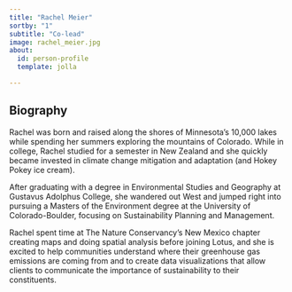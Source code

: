 ```yaml
---
title: "Rachel Meier"
sortby: "1"
subtitle: "Co-lead"
image: rachel_meier.jpg
about:
  id: person-profile
  template: jolla

---
```


:::{#person-profile}
:::

## Biography
Rachel was born and raised along the shores of Minnesota’s 10,000 lakes while spending her summers exploring the mountains of Colorado. While in college, Rachel studied for a semester in New Zealand and she quickly became invested in climate change mitigation and adaptation (and Hokey Pokey ice cream).

After graduating with a degree in Environmental Studies and Geography at Gustavus Adolphus College, she wandered out West and jumped right into pursuing a Masters of the Environment degree at the University of Colorado-Boulder, focusing on Sustainability Planning and Management.

Rachel spent time at The Nature Conservancy’s New Mexico chapter creating maps and doing spatial analysis before joining Lotus, and she is excited to help communities understand where their greenhouse gas emissions are coming from and to create data visualizations that allow clients to communicate the importance of sustainability to their constituents.

